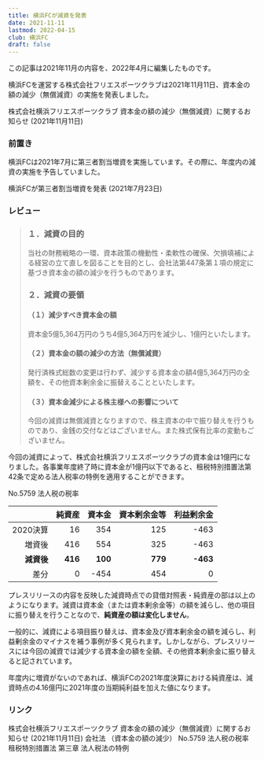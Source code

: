 ```yaml
---
title: 横浜FCが減資を発表
date: 2021-11-11
lastmod: 2022-04-15
club: 横浜FC
draft: false
---
```


<Alert severity="warning">
  この記事は2021年11月の内容を、2022年4月に編集したものです。
</Alert>

横浜FCを運営する株式会社フリエスポーツクラブは2021年11月11日、資本金の額の減少（無償減資）の実施を発表しました。

<PanelLink to="https://www.yokohamafc.com/2021/11/11/club-2/">
  株式会社横浜フリエスポーツクラブ 資本金の額の減少（無償減資）に関するお知らせ (2021年11月11日)
</PanelLink>

### 前置き

横浜FCは2021年7月に第三者割当増資を実施しています。その際に、年度内の減資の実施を予告していました。

<PanelLink to="/posts/2021/07/yokohamafc/">
  横浜FCが第三者割当増資を発表 (2021年7月23日)
</PanelLink>

### レビュー

> ### １．減資の目的
>
> 当社の財務戦略の一環、資本政策の機動性・柔軟性の確保、欠損填補による経営の立て直しを図ることを目的とし、会社法第447条第１項の規定に基づき資本金の額の減少を行うものであります。
>
> ### ２．減資の要領
>
> #### （１）減少すべき資本金の額
>
> 資本金5億5,364万円のうち4億5,364万円を減少し、1億円といたします。
>
> #### （２）資本金の額の減少の方法（無償減資）
>
> 発行済株式総数の変更は行わず、減少する資本金の額4億5,364万円の全額を、その他資本剰余金に振替えることといたします。
>
> #### （３）資本金減少による株主様への影響について
>
> 今回の減資は無償減資となりますので、株主資本の中で振り替えを行うものであり、金銭の交付などはございません。また株式保有比率の変動もございません。

今回の減資によって、株式会社横浜フリエスポーツクラブの資本金は1億円になりました。各事業年度終了時に資本金が1億円以下であると、租税特別措置法第42条で定める法人税率の特例を適用することができます。

<PanelLink to="https://www.nta.go.jp/taxes/shiraberu/taxanswer/hojin/5759.htm">
  No.5759 法人税の税率
</PanelLink>

|           |    純資産 |  資本金  | 資本剰余金等 | 利益剰余金 |
|----------:|---------:|--------:|-----------:|---------:|
|   2020決算 |     16   |   354   |      125  |     -463  |
|   増資後   |    416   |   554   |      325   |    -463   |
| **減資後** |  **416** | **100** |    **779** |  **-463** |
|       差分 |      0   | <Diff>-454</Diff>  | <Diff>454</Diff> | 0 |

プレスリリースの内容を反映した減資時点での貸借対照表・純資産の部は以上のようになります。減資は資本金（または資本剰余金等）の額を減らし、他の項目に振り替えを行うことなので、**純資産の額は変化しません**。

一般的に、減資による項目振り替えは、資本金及び資本剰余金の額を減らし、利益剰余金のマイナスを補う事例が多く見られます。しかしながら、プレスリリースには今回の減資では減少する資本金の額を全額、その他資本剰余金に振り替えると記されています。

年度内に増資がないのであれば、横浜FCの2021年度決算における純資産は、減資時点の4.16億円に2021年度の当期純利益を加えた値になります。

### リンク

<PanelLink to="https://www.yokohamafc.com/2021/11/11/club-2/">
  株式会社横浜フリエスポーツクラブ 資本金の額の減少（無償減資）に関するお知らせ (2021年11月11日)
</PanelLink>

<PanelLink to="https://elaws.e-gov.go.jp/document?lawid=417AC0000000086#Mp-At_447">
  会社法 （資本金の額の減少）
</PanelLink>

<PanelLink to="https://www.nta.go.jp/taxes/shiraberu/taxanswer/hojin/5759.htm">
  No.5759 法人税の税率
</PanelLink>

<PanelLink to="https://elaws.e-gov.go.jp/document?lawid=332AC0000000026&keyword=%E7%A7%9F%E7%A8%8E%E7%89%B9%E5%88%A5%E6%8E%AA%E7%BD%AE%E6%B3%95#Mp-Ch_3">
  租税特別措置法 第三章 法人税法の特例
</PanelLink>
